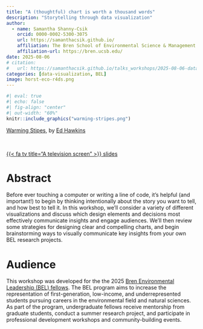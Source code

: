 ```yaml
---
title: "A (thoughtful) chart is worth a thousand words"
description: "Storytelling through data visualization"
author:
  - name: Samantha Shanny-Csik
    orcid: 0000-0002-5300-3075 
    url: https://samanthacsik.github.io/
    affiliation: The Bren School of Environmental Science & Management
    affiliation-url: https://bren.ucsb.edu/
date: 2025-08-06
# citation: 
#   url: https://samanthacsik.github.io/talks_workshops/2025-08-06-datastorytelling/
categories: [data-visualization, BEL]
image: horst-eco-r4ds.png
---
```


```r
#| eval: true 
#| echo: false
#| fig-align: "center"
#| out-width: "60%" 
knitr::include_graphics("warming-stripes.png")
```

::: {.center-text .small-text .gray-italic}
[Warming Stipes](https://showyourstripes.info/){target="_blank"}, by [Ed Hawkins](https://showyourstripes.info/){target="_blank"}
:::

<br>

::: {.center-text}
[{{< fa tv title="A television screen" >}} slides](https://docs.google.com/presentation/d/17X_qZv9OOQ61b6NWXWnd-BEAdNLLWBI_1ay9bQFG-Co/edit?slide=id.p#slide=id.p){.btn role="button" target="_blank"} 
:::

# Abstract

Before ever touching a computer or writing a line of code, it’s helpful (and important!) to begin by thinking intentionally about the story you want to tell, and how best to tell it. In this workshop, we'll consider a variety of different visualizations and discuss which design elements and decisions most effectively communicate insights and engage audiences. We'll then review some strategies for designing clear and compelling charts, and begin brainstorming ways to visually communicate key insights from your own BEL research projects.

# Audience

This workshop was developed for the the 2025 [Bren Environmental Leadership (BEL) fellows](https://bren.ucsb.edu/undergrad-mentoring/bren-environmental-leadership-bel-program). The BEL program aims to increase the representation of first-generation, low-income, and underrepresented students pursuing careers in the environmental field and natural sciences. As part of the program, undergraduate fellows receive mentorship from graduate students, conduct a summer research project, and participate in professional development workshops and community-building events.
